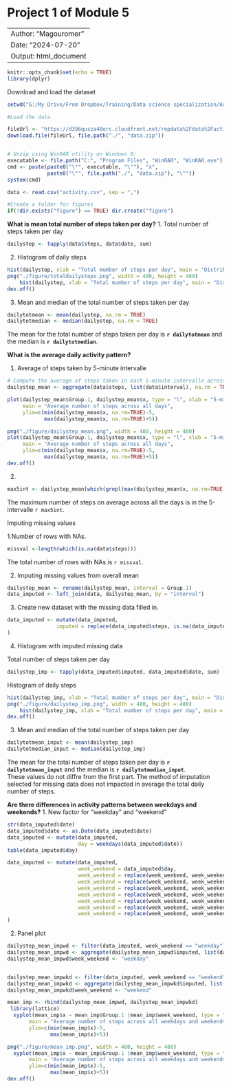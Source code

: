 Project 1 of Module 5
=======================================
---
Author: "Magouromer"
Date: "2024-07-20"
Output: html_document
---

```r
knitr::opts_chunk$set(echo = TRUE)
library(dplyr)
```

Download and load the dataset
```r
setwd("G:/My Drive/From Dropbox/Training/Data science specialization/Assignments/Module 5")

#Load the data

fileUrl <- "https://d396qusza40orc.cloudfront.net/repdata%2Fdata%2Factivity.zip"
download.file(fileUrl, file.path("./", "data.zip"))


# Unzip using WinRAR utility on Windows 8:
executable <- file.path("C:", "Program Files", "WinRAR", "WinRAR.exe")
cmd <- paste(paste0("\"", executable, "\""), "x", 
             paste0("\"", file.path("./", "data.zip"), "\""))
system(cmd)

data <- read.csv("activity.csv", sep = ",")

#Create a folder for figures
if(!dir.exists("figure") == TRUE) dir.create("figure")

```

**What is mean total number of steps taken per day?**
1. Total number of steps taken per day
```r
dailystep <- tapply(data$steps, data$date, sum)

```
2. Histogram of daily steps
```r
hist(dailystep, xlab = "Total mumber of steps per day", main = "Distribution of total steps per day")
png("./figure/totaldailysteps.png", width = 480, height = 480)
    hist(dailystep, xlab = "Total mumber of steps per day", main = "Distribution of total steps per day")
dev.off()
```
3. Mean and median of the total number of steps taken per day
```r
dailytotmean <- mean(dailystep, na.rm = TRUE)
dailytotmedian <- median(dailystep, na.rm = TRUE)
```
The mean for the total number of steps taken per day is **`r dailytotmean`** and the median is **`r dailytotmedian`**.   

**What is the average daily activity pattern?**

1. Average of steps taken by 5-minute intervalle

```r
# Compute the average of steps taken in each 5-minute intervalle across all days
dailystep_mean <- aggregate(data$steps, list(data$interval), na.rm = TRUE, mean)

plot(dailystep_mean$Group.1, dailystep_mean$x, type = "l", xlab = "5-minute intervalle", ylab = "Daily average per intervalle", 
     main = "Average number of steps across all days", 
     ylim=c(min(dailystep_mean$x, na.rm=TRUE)-5,
            max(dailystep_mean$x, na.rm=TRUE)+5))

png("./figure/dailystep_mean.png", width = 480, height = 480)
plot(dailystep_mean$Group.1, dailystep_mean$x, type = "l", xlab = "5-minute intervalle", ylab = "Daily average per intervalle", 
     main = "Average number of steps across all days", 
     ylim=c(min(dailystep_mean$x, na.rm=TRUE)-5,
            max(dailystep_mean$x, na.rm=TRUE)+5))
dev.off()
```
2. 
```r
max5int <- dailystep_mean[which(grepl(max(dailystep_mean$x, na.rm=TRUE), dailystep_mean$x)), ]$Group.1
```

The maximum number of steps on average across all the days is in the 5-intervalle `r max5int`.


Imputing missing values

1.Number of rows with NAs.

```r
missval <-length(which(is.na(data$steps)))
```

The total number of rows with NAs is `r missval`.

2. Imputing missing values from overall mean

```r

dailystep_mean <- rename(dailystep_mean, interval = Group.1)
data_imputed <- left_join(data, dailystep_mean, by = "interval")
```

3. Create new dataset with the missing data filled in.
```r
data_imputed <- mutate(data_imputed,
                imputed = replace(data_imputed$steps, is.na(data_imputed$steps), data_imputed$x)
)
```

4. Histogram with imputed missing data

Total number of steps taken per day
```r
dailystep_imp <- tapply(data_imputed$imputed, data_imputed$date, sum)

```
Histogram of daily steps
```r
hist(dailystep_imp, xlab = "Total mumber of steps per day", main = "Distribution of total steps per day after imputation of missing values")
png("./figure/dailystep_imp.png", width = 480, height = 480)
    hist(dailystep_imp, xlab = "Total mumber of steps per day", main = "Distribution of total steps per day after imputation of missing values")
dev.off()
```
3. Mean and median of the total number of steps taken per day
```r
dailytotmean_input <- mean(dailystep_imp)
dailytotmedian_input <- median(dailystep_imp)
```
The mean for the total number of steps taken per day is **`r dailytotmean_input`** and the median is **`r dailytotmedian_input`**.  
These values do not diffre from the first part. The method of imputation selected for missing data does not impacted in average the total daily number of steps. 


**Are there differences in activity patterns between weekdays and weekends?**
1. New factor for “weekday” and “weekend”
```r
str(data_imputed$date)
data_imputed$date <- as.Date(data_imputed$date)
data_imputed <- mutate(data_imputed,
                       day = weekdays(data_imputed$date))
table(data_imputed$day)

data_imputed <- mutate(data_imputed,
                       week_weekend = data_imputed$day,
                       week_weekend = replace(week_weekend, week_weekend =="Monday", "weekday"),
                       week_weekend = replace(week_weekend, week_weekend =="Tuesday", "weekday"),
                       week_weekend = replace(week_weekend, week_weekend =="Wednesday", "weekday"),
                       week_weekend = replace(week_weekend, week_weekend =="Thursday", "weekday"),
                       week_weekend = replace(week_weekend, week_weekend =="Friday", "weekday"),
                       week_weekend = replace(week_weekend, week_weekend =="Saturday", "weekend"),
                       week_weekend = replace(week_weekend, week_weekend =="Sunday", "weekend")
)

```
2. Panel plot
```r

dailystep_mean_impwd <- filter(data_imputed, week_weekend == "weekday")
dailystep_mean_impwd <- aggregate(dailystep_mean_impwd$imputed, list(dailystep_mean_impwd$interval), mean)
dailystep_mean_impwd$week_weekend <- "weekday"


dailystep_mean_impwkd <- filter(data_imputed, week_weekend == "weekend")
dailystep_mean_impwkd <- aggregate(dailystep_mean_impwkd$imputed, list(dailystep_mean_impwkd$interval), mean)
dailystep_mean_impwkd$week_weekend <- "weekend"

mean_imp <- rbind(dailystep_mean_impwd, dailystep_mean_impwkd)
 library(lattice)
  xyplot(mean_imp$x ~ mean_imp$Group.1 |mean_imp$week_weekend, type = "l", xlab = "5-minute intervalle", ylab = "Average steps per intervalle", 
       main = "Average number of steps across all weekdays and weekends",
       ylim=c(min(mean_imp$x)-5,
              max(mean_imp$x)+5))

png("./figure/mean_imp.png", width = 480, height = 480)
  xyplot(mean_imp$x ~ mean_imp$Group.1 |mean_imp$week_weekend, type = "l", xlab = "5-minute intervalle", ylab = "Average steps per intervalle", 
       main = "Average number of steps across all weekdays and weekends",
       ylim=c(min(mean_imp$x)-5,
              max(mean_imp$x)+5))
dev.off()

```
